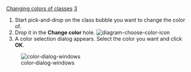 [[Property:title|Changing colors of classes]]
[[Property:weight|3]]
# Start pick-and-drop on the class bubble you want to change the color of.
# Drop it in the '''Change color''' hole.  [[Image:diagram-choose-color-icon]]  
# A color selection dialog appears. Select the color you want and click '''OK'''. 
[[Image:color-dialog-windows]]  





